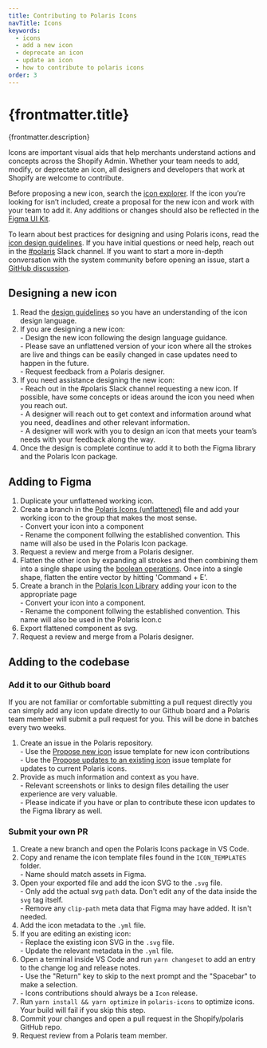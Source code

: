 ```yaml
---
title: Contributing to Polaris Icons
navTitle: Icons
keywords:
  - icons
  - add a new icon
  - deprecate an icon
  - update an icon
  - how to contribute to polaris icons
order: 3
---
```


# {frontmatter.title}

<Lede>{frontmatter.description}</Lede>

Icons are important visual aids that help merchants understand actions and concepts across the Shopify Admin. Whether your team needs to add, modify, or deprectate an icon, all designers and developers that work at Shopify are welcome to contribute.

Before proposing a new icon, search the [icon explorer](https://polaris.shopify.com/icons). If the icon you’re looking for isn’t included, create a proposal for the new icon and work with your team to add it. Any additions or changes should also be reflected in the [Figma UI Kit](/contributing/figma-ui-kit).

To learn about best practices for designing and using Polaris icons, read the [icon design guidelines](https://polaris.shopify.com/design/icons). If you have initial questions or need help, reach out in the [#polaris](https://shopify.slack.com/archives/C4Y8N30KD) Slack channel. If you want to start a more in-depth conversation with the system community before opening an issue, start a [GitHub discussion](https://github.com/Shopify/polaris/discussions/new).

## Designing a new icon

1. Read the [design guidelines](https://polaris.shopify.com/design/icons/creating-icons) so you have an understanding of the icon design language.
2. If you are designing a new icon:
   <br /> - Design the new icon following the design language guidance.
   <br /> - Please save an unflattened version of your icon where all the strokes
   are live and things can be easily changed in case updates need to happen in the
   future.
   <br /> - Request feedback from a Polaris designer.
3. If you need assistance designing the new icon:
   <br /> - Reach out in the #polaris Slack channel requesting a new icon. If
   possible, have some concepts or ideas around the icon you need when you reach
   out.
   <br /> - A designer will reach out to get context and information around what
   you need, deadlines and other relevant information.
   <br /> - A designer will work with you to design an icon that meets your
   team’s needs with your feedback along the way.
4. Once the design is complete continue to add it to both the Figma library and the Polaris Icon package.

## Adding to Figma

1. Duplicate your unflattened working icon.
2. Create a branch in the [Polaris Icons (unflattened)](<https://www.figma.com/file/oeKyR0kuHIMktdVjdLHJvy/Polaris-Icons-(unflattened)?type=design&node-id=308-158&mode=design&t=jBRTBE9dSDwWTi3V-11>) file and add your working icon to the group that makes the most sense.
   <br /> - Convert your icon into a component
   <br /> - Rename the component follwing the established convention. This name will
   also be used in the Polaris Icon package.
3. Request a review and merge from a Polaris designer.
4. Flatten the other icon by expanding all strokes and then combining them into a single shape using the [boolean operations](https://help.figma.com/hc/en-us/articles/360039957534-Boolean-operations). Once into a single shape, flatten the entire vector by hitting 'Command + E'.
5. Create a branch in the [Polaris Icon Library](https://www.figma.com/file/fVIazfJNe3AOJTJmBKgTO9/Polaris-Gen-3-Icons?type=design&node-id=753-2&mode=design&t=dpxRTbWHU6wBZi9k-11) adding your icon to the appropriate page
   <br /> - Convert your icon into a component.
   <br /> - Rename the component follwing the established convention. This name will
   also be used in the Polaris Icon.c
6. Export flattened component as svg.
7. Request a review and merge from a Polaris designer.

## Adding to the codebase

### Add it to our Github board

If you are not familiar or comfortable submitting a pull request directly you can simply add any icon update directly to our Github board and a Polaris team member will submit a pull request for you. This will be done in batches every two weeks.

1. Create an issue in the Polaris repository.
   <br /> - Use the [Propose new
   icon](https://github.com/Shopify/polaris/issues/new?assignees=&labels=Icon%2Cuntriaged&projects=&template=NEW_ICON.yml&title=%5BIcon%5D%3A+New+icon+%3Cicon-name%3E)
   issue template for new icon contributions
   <br /> - Use the [Propose updates to an existing icon](https://github.com/Shopify/polaris/issues/new?assignees=&labels=Icon%2Cuntriaged&projects=&template=UPDATE_ICON.yml&title=%5BIcon%5D%3A+Update+icon+%3Cicon-name%3E)
   issue template for updates to current Polaris icons.
2. Provide as much information and context as you have.
   <br /> - Relevant screenshots or links to design files detailing the user
   experience are very valuable.
   <br /> - Please indicate if you have or plan to contribute these icon updates
   to the Figma library as well.

### Submit your own PR

1. Create a new branch and open the Polaris Icons package in VS Code.
2. Copy and rename the icon template files found in the `ICON_TEMPLATES` folder.
   <br /> - Name should match assets in Figma.
3. Open your exported file and add the icon SVG to the `.svg` file.
   <br /> - Only add the actual svg `path` data. Don't edit any of the data
   inside the `svg` tag itself.
   <br /> - Remove any `clip-path` meta data that Figma may have added. It isn't
   needed.
4. Add the icon metadata to the `.yml` file.
5. If you are editing an existing icon:
   <br /> - Replace the existing icon SVG in the `.svg` file.
   <br /> - Update the relevant metadata in the `.yml` file.
6. Open a terminal inside VS Code and run `yarn changeset` to add an entry to the change log and release notes.
   <br /> - Use the "Return" key to skip to the next prompt and the "Spacebar"
   to make a selection.
   <br /> - Icons contributions should always be a `Icon` release.
7. Run `yarn install && yarn optimize` in `polaris-icons` to optimize icons. Your build will fail if you skip this step.
8. Commit your changes and open a pull request in the Shopify/polaris GitHub repo.
9. Request review from a Polaris team member.
